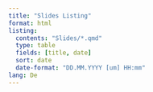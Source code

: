 ```yaml
---
title: "Slides Listing"
format: html
listing:
  contents: "Slides/*.qmd"
  type: table
  fields: [title, date]
  sort: date
  date-format: "DD.MM.YYYY [um] HH:mm"
lang: De
---
```

